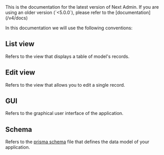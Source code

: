 
<Callout type="default">
  This is the documentation for the latest version of Next Admin. If you are using an older version (`<5.0.0`), please refer to the [documentation](/v4/docs)
</Callout>

In this documentation we will use the following conventions:

## List view

Refers to the view that displays a table of model's records.

## Edit view

Refers to the view that allows you to edit a single record.

## GUI

Refers to the graphical user interface of the application.

## Schema

Refers to the [prisma schema](https://www.prisma.io/docs/concepts/components/prisma-schema) file that defines the data model of your application.
